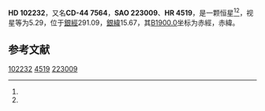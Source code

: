 {{Starbox begin
| name = HD 102232
}}
{{Starbox observe
| epoch = [[J2000.0|J2000.0]]
| constell = {{星座名待查}}<ref name=SIMBAD>{{cite web
 | url=http://simbad.u-strasbg.fr/simbad/sim-id?Ident=HR+4519
 | title =Pulsating variable Star
 | publisher=Centre de Données astronomiques de Strasbourg
 | work=SIMBAD
 | accessdate=2012-07-13}}</ref><ref name=DATA>{{cite web
 | url=http://vizier.u-strasbg.fr/viz-bin/VizieR-5?-out.add=.&-source=5050&-corr=PK=HR&-out.max=9999&HR=4519
 | title=VizieR Detailed Page
 | accessdate=2012-07-13
 | archive-date=2016-03-04
 | archive-url=https://web.archive.org/web/20160304210410/http://vizier.u-strasbg.fr/viz-bin/VizieR-5?-out.add=.&-source=5050&-corr=PK=HR&-out.max=9999&HR=4519
 | dead-url=no
 }}</ref>
| 星官 = 
| ra = {{RA|11|45|43.9}}<ref name=SIMBAD /><ref name=DATA />
| dec = {{DEC|-45|41|24}}<ref name=SIMBAD /><ref name=DATA />
| appmag_v = 5.29<ref name=SIMBAD /><ref name=DATA />
}}
{{Starbox character
| class = B6III<ref name=SIMBAD /><ref name=DATA />
| b-v = -0.12<ref name=SIMBAD /><ref name=DATA />
| u-b = -0.55<ref name=SIMBAD /><ref name=DATA />
| r-i = -0.04C<ref name=SIMBAD /><ref name=DATA />
| variable = 
}}
{{Starbox astrometry
| radial_v = -0.55
| prop_mo_ra = -10
| parallax = 
| p_error = 
}}
{{Starbox catalog
| names =CD-44 7564，[[SAO星表|SAO]] 223009，[[HD星表|HD]] 102232，[[HR星表|HR]] 4519}}
{{Starbox reference |Simbad=HR+4519}}
{{Starbox end}}

'''HD 102232'''，又名'''CD-44 7564'''，'''SAO 223009'''、'''HR 4519'''，是一颗恒星<ref name=SIMBAD /><ref name=DATA />，视星等为5.29，位于[[銀道座標系|銀經]]291.09，[[銀道座標系|銀緯]]15.67，其[[B1900.0|B1900.0]]坐标为赤經{{RA|11|40|46.9}}，赤緯{{DEC|-45|15.67|6}}。

== 参考文献 ==
{{reflist}}

{{star-stub}}

[[Category:HD和HDE天體|102232]]
[[Category:HR天體|4519]]
[[Category:SAO天體|223009]]